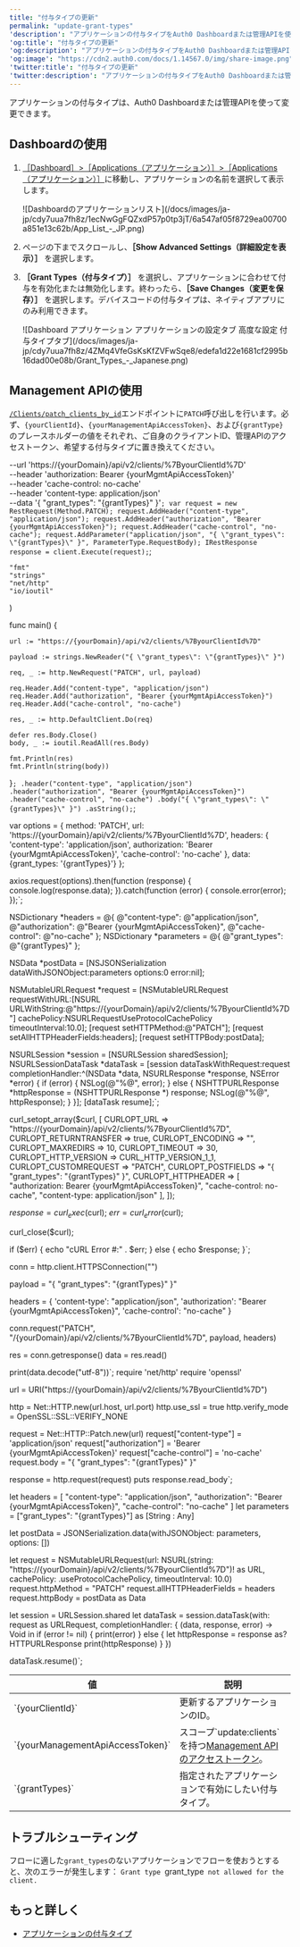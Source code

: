 ```yaml
---
title: "付与タイプの更新"
permalink: "update-grant-types"
'description': "アプリケーションの付与タイプをAuth0 Dashboardまたは管理APIを使って更新する方法を確認してください。"
'og:title': "付与タイプの更新"
'og:description': "アプリケーションの付与タイプをAuth0 Dashboardまたは管理APIを使って更新する方法を確認してください。"
'og:image': "https://cdn2.auth0.com/docs/1.14567.0/img/share-image.png"
'twitter:title': "付与タイプの更新"
'twitter:description': "アプリケーションの付与タイプをAuth0 Dashboardまたは管理APIを使って更新する方法を確認してください。"
---
```



アプリケーションの付与タイプは、<Tooltip data-tooltip-id="react-containers-DefinitionTooltip-0" href="/docs/ja-jp/glossary?term=auth0-dashboard" tip="Auth0 Dashboard: サービスを構成するためのAuth0の主製品。" cta="用語集の表示">Auth0 Dashboard</Tooltip>または管理APIを使って変更できます。

## Dashboardの使用

1. [［Dashboard］>［Applications（アプリケーション）］>［Applications（アプリケーション）］](https://manage.auth0.com/#/applications)に移動し、アプリケーションの名前を選択して表示します。

   <Frame>![Dashboardのアプリケーションリスト](/docs/images/ja-jp/cdy7uua7fh8z/1ecNwGgFQZxdP57p0tp3jT/6a547af05f8729ea00700a851e13c62b/App_List_-_JP.png)</Frame>

2. ページの下までスクロールし、**［Show Advanced Settings（詳細設定を表示）］** を選択します。
3. **［Grant Types（付与タイプ）］** を選択し、アプリケーションに合わせて付与を有効化または無効化します。終わったら、**［Save Changes（変更を保存）］** を選択します。デバイスコードの付与タイプは、ネイティブアプリにのみ利用できます。

   <Frame>![Dashboard アプリケーション アプリケーションの設定タブ 高度な設定 付与タイプタブ](/docs/images/ja-jp/cdy7uua7fh8z/4ZMq4VfeGsKsKfZVFwSqe8/edefa1d22e1681cf2995b16dad00e08b/Grant_Types_-_Japanese.png)</Frame>

## Management APIの使用

[`/Clients/patch_clients_by_id`](/docs/ja-jp/api/management/v2#!/Clients/patch_clients_by_id)エンドポイントに`PATCH`呼び出しを行います。必ず、`{yourClientId}`、`{yourManagementApiAccessToken}`、および`{grantType}`のプレースホルダーの値をそれぞれ、ご自身のクライアントID、管理APIのアクセストークン、希望する付与タイプに置き換えてください。

  --url 'https://{yourDomain}/api/v2/clients/%7ByourClientId%7D' \
  --header 'authorization: Bearer {yourMgmtApiAccessToken}' \
  --header 'cache-control: no-cache' \
  --header 'content-type: application/json' \
  --data '{ "grant_types": "{grantTypes}" }'`;
var request = new RestRequest(Method.PATCH);
request.AddHeader("content-type", "application/json");
request.AddHeader("authorization", "Bearer {yourMgmtApiAccessToken}");
request.AddHeader("cache-control", "no-cache");
request.AddParameter("application/json", "{ \"grant_types\": \"{grantTypes}\" }", ParameterType.RequestBody);
IRestResponse response = client.Execute(request);`;

	"fmt"
	"strings"
	"net/http"
	"io/ioutil"
)

func main() {

	url := "https://{yourDomain}/api/v2/clients/%7ByourClientId%7D"

	payload := strings.NewReader("{ \"grant_types\": \"{grantTypes}\" }")

	req, _ := http.NewRequest("PATCH", url, payload)

	req.Header.Add("content-type", "application/json")
	req.Header.Add("authorization", "Bearer {yourMgmtApiAccessToken}")
	req.Header.Add("cache-control", "no-cache")

	res, _ := http.DefaultClient.Do(req)

	defer res.Body.Close()
	body, _ := ioutil.ReadAll(res.Body)

	fmt.Println(res)
	fmt.Println(string(body))

}`;
  .header("content-type", "application/json")
  .header("authorization", "Bearer {yourMgmtApiAccessToken}")
  .header("cache-control", "no-cache")
  .body("{ \"grant_types\": \"{grantTypes}\" }")
  .asString();`;

var options = {
  method: 'PATCH',
  url: 'https://{yourDomain}/api/v2/clients/%7ByourClientId%7D',
  headers: {
    'content-type': 'application/json',
    authorization: 'Bearer {yourMgmtApiAccessToken}',
    'cache-control': 'no-cache'
  },
  data: {grant_types: '{grantTypes}'}
};

axios.request(options).then(function (response) {
  console.log(response.data);
}).catch(function (error) {
  console.error(error);
});`;

NSDictionary *headers = @{ @"content-type": @"application/json",
                           @"authorization": @"Bearer {yourMgmtApiAccessToken}",
                           @"cache-control": @"no-cache" };
NSDictionary *parameters = @{ @"grant_types": @"{grantTypes}" };

NSData *postData = [NSJSONSerialization dataWithJSONObject:parameters options:0 error:nil];

NSMutableURLRequest *request = [NSMutableURLRequest requestWithURL:[NSURL URLWithString:@"https://{yourDomain}/api/v2/clients/%7ByourClientId%7D"]
                                                       cachePolicy:NSURLRequestUseProtocolCachePolicy
                                                   timeoutInterval:10.0];
[request setHTTPMethod:@"PATCH"];
[request setAllHTTPHeaderFields:headers];
[request setHTTPBody:postData];

NSURLSession *session = [NSURLSession sharedSession];
NSURLSessionDataTask *dataTask = [session dataTaskWithRequest:request
                                            completionHandler:^(NSData *data, NSURLResponse *response, NSError *error) {
                                                if (error) {
                                                    NSLog(@"%@", error);
                                                } else {
                                                    NSHTTPURLResponse *httpResponse = (NSHTTPURLResponse *) response;
                                                    NSLog(@"%@", httpResponse);
                                                }
                                            }];
[dataTask resume];`;

curl_setopt_array($curl, [
  CURLOPT_URL => "https://{yourDomain}/api/v2/clients/%7ByourClientId%7D",
  CURLOPT_RETURNTRANSFER => true,
  CURLOPT_ENCODING => "",
  CURLOPT_MAXREDIRS => 10,
  CURLOPT_TIMEOUT => 30,
  CURLOPT_HTTP_VERSION => CURL_HTTP_VERSION_1_1,
  CURLOPT_CUSTOMREQUEST => "PATCH",
  CURLOPT_POSTFIELDS => "{ \"grant_types\": \"{grantTypes}\" }",
  CURLOPT_HTTPHEADER => [
    "authorization: Bearer {yourMgmtApiAccessToken}",
    "cache-control: no-cache",
    "content-type: application/json"
  ],
]);

$response = curl_exec($curl);
$err = curl_error($curl);

curl_close($curl);

if ($err) {
  echo "cURL Error #:" . $err;
} else {
  echo $response;
}`;

conn = http.client.HTTPSConnection("")

payload = "{ \"grant_types\": \"{grantTypes}\" }"

headers = {
    'content-type': "application/json",
    'authorization': "Bearer {yourMgmtApiAccessToken}",
    'cache-control': "no-cache"
    }

conn.request("PATCH", "/{yourDomain}/api/v2/clients/%7ByourClientId%7D", payload, headers)

res = conn.getresponse()
data = res.read()

print(data.decode("utf-8"))`;
require 'net/http'
require 'openssl'

url = URI("https://{yourDomain}/api/v2/clients/%7ByourClientId%7D")

http = Net::HTTP.new(url.host, url.port)
http.use_ssl = true
http.verify_mode = OpenSSL::SSL::VERIFY_NONE

request = Net::HTTP::Patch.new(url)
request["content-type"] = 'application/json'
request["authorization"] = 'Bearer {yourMgmtApiAccessToken}'
request["cache-control"] = 'no-cache'
request.body = "{ \"grant_types\": \"{grantTypes}\" }"

response = http.request(request)
puts response.read_body`;

let headers = [
  "content-type": "application/json",
  "authorization": "Bearer {yourMgmtApiAccessToken}",
  "cache-control": "no-cache"
]
let parameters = ["grant_types": "{grantTypes}"] as [String : Any]

let postData = JSONSerialization.data(withJSONObject: parameters, options: [])

let request = NSMutableURLRequest(url: NSURL(string: "https://{yourDomain}/api/v2/clients/%7ByourClientId%7D")! as URL,
                                        cachePolicy: .useProtocolCachePolicy,
                                    timeoutInterval: 10.0)
request.httpMethod = "PATCH"
request.allHTTPHeaderFields = headers
request.httpBody = postData as Data

let session = URLSession.shared
let dataTask = session.dataTask(with: request as URLRequest, completionHandler: { (data, response, error) -> Void in
  if (error != nil) {
    print(error)
  } else {
    let httpResponse = response as? HTTPURLResponse
    print(httpResponse)
  }
})

dataTask.resume()`;

<CodeGroup>
<AuthCodeBlock children={codeExample1} language="bash" filename="cURL" />
<AuthCodeBlock children={codeExample2} language="csharp" filename="C#" />
<AuthCodeBlock children={codeExample3} language="go" filename="Go" />
<AuthCodeBlock children={codeExample4} language="java" filename="Java" />
<AuthCodeBlock children={codeExample5} language="javascript" filename="Node.JS" />
<AuthCodeBlock children={codeExample6} language="obj-c" filename="Obj-C" />
<AuthCodeBlock children={codeExample7} language="php" filename="PHP" />
<AuthCodeBlock children={codeExample8} language="python" filename="Python" />
<AuthCodeBlock children={codeExample9} language="ruby" filename="Ruby" />
<AuthCodeBlock children={codeExample10} language="swift" filename="Swift" />
</CodeGroup>

<table class="table"><thead>
<tr>
<th>値</th>
<th>説明</th>
</tr>
</thead>
<tbody>
<tr>
<td>`{yourClientId}`</td>
<td>更新するアプリケーションのID。</td>
</tr>
<tr>
<td>`{yourManagementApiAccessToken}`</td>
<td>スコープ`update:clients`を持つ<a href="https://auth0.com/docs/ja-jp/api/management/v2/tokens">Management APIのアクセストークン</a>。</td>
</tr>
<tr>
<td>`{grantTypes}`</td>
<td>指定されたアプリケーションで有効にしたい付与タイプ。</td>
</tr>
</tbody>
</table>

## トラブルシューティング

フローに適した`grant_types`のないアプリケーションでフローを使おうとすると、次のエラーが発生します：
`Grant type `grant_type` not allowed for the client.`

## もっと詳しく

* [アプリケーションの付与タイプ](/docs/ja-jp/get-started/applications/application-grant-types)